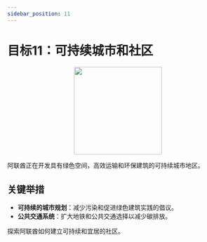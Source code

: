 ```yaml
---
sidebar_position: 11
---
```


# 目标11：可持续城市和社区

<p align="center"><img src="https://www.un.org/sustainabledevelopment/wp-content/uploads/2019/08/E-Goal-11-1024x1024.png" width="200" height="200"/></p>

阿联酋正在开发具有绿色空间，高效运输和环保建筑的可持续城市地区。

## 关键举措

-  **可持续的城市规划**：减少污染和促进绿色建筑实践的倡议。
-  **公共交通系统**：扩大地铁和公共交通选择以减少碳排放。

探索阿联酋如何建立可持续和宜居的社区。
